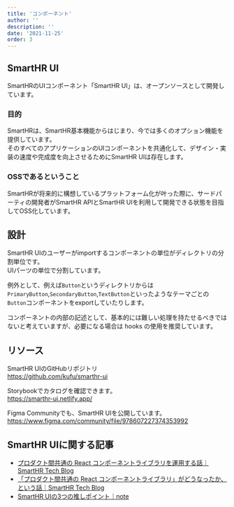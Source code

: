 ```yaml
---
title: 'コンポーネント'
author: ''
description: ''
date: '2021-11-25'
order: 3
---
```

## SmartHR UI
SmartHRのUIコンポーネント「SmartHR UI」は、オープンソースとして開発しています。

### 目的
SmartHRは、SmartHR基本機能からはじまり、今では多くのオプション機能を提供しています。  
そのすべてのアプリケーションのUIコンポーネントを共通化して、デザイン・実装の速度や完成度を向上させるためにSmartHR UIは存在します。

### OSSであるということ
SmartHRが将来的に構想しているプラットフォーム化が叶った際に、サードパーティの開発者がSmartHR APIとSmartHR UIを利用して開発できる状態を目指してOSS化しています。

## 設計
SmartHR UIのユーザーがimportするコンポーネントの単位がディレクトリの分割単位です。  
UIパーツの単位で分割しています。

例外として、例えば`Button`というディレクトリからは`PrimaryButton`,`SecondaryButton`,`TextButton`といったようなテーマごとの`Button`コンポーネントをexportしていたりします。

コンポーネントの内部の記述として、基本的には難しい処理を持たせるべきではないと考えていますが、必要になる場合は hooks の使用を推奨しています。

## リソース
SmartHR UIのGitHubリポジトリ  
https://github.com/kufu/smarthr-ui

Storybookでカタログを確認できます。  
https://smarthr-ui.netlify.app/

Figma Communityでも、SmartHR UIを公開しています。  
https://www.figma.com/community/file/978607227374353992


## SmartHR UIに関する記事
* [プロダクト間共通の React コンポーネントライブラリを運用する話｜SmartHR Tech Blog](https://tech.smarthr.jp/entry/2019/08/01/151100)  
* [「プロダクト間共通の React コンポーネントライブラリ」がどうなったか、という話｜SmartHR Tech Blog](https://tech.smarthr.jp/entry/2020/06/08/114108)  
* [SmartHR UIの3つの推しポイント｜note](https://note.com/sachplakat/n/n7a3b8d8f6edf)